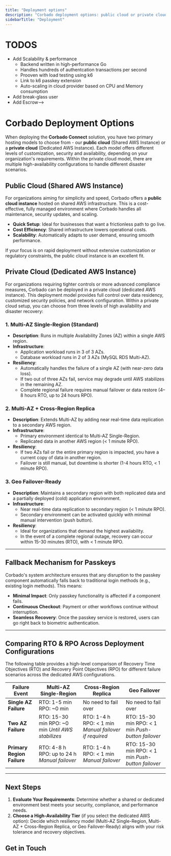 ```yaml
---
title: "Deployment options"
description: "Corbado deployment options: public cloud or private cloud (with various high-availability configurations)"
sidebarTitle: "Deployment"
---
```



# TODOS

- Add Scalability & performance
  - Backend written in high-performance Go
  - Handles hundreds of authentcation transactions per second
  - Prooven with load testing using k6
  - Link to k6 passkey extension
  - Auto-scaling in cloud provider based on CPU and Memory consumption
- Add break-glass user
- Add Escrow-->

# Corbado Deployment Options

When deploying the **Corbado Connect** solution, you have two primary hosting models to choose from - our **public cloud** (Shared AWS Instance) or a **private cloud** (Dedicated AWS Instance). Each model offers different levels of customization, security and availability, depending on your organization's requirements. Within the private cloud model, there are multiple high-availability configurations to handle different disaster scenarios.

## Public Cloud (Shared AWS Instance)

For organizations aiming for simplicity and speed, Corbado offers a **public cloud instance** hosted on shared AWS infrastructure. This is a cost-effective, fully managed environment where Corbado handles all maintenance, security updates, and scaling.

- **Quick Setup**: Ideal for businesses that want a frictionless path to go live.
- **Cost Efficiency**: Shared infrastructure lowers operational costs.
- **Scalability**: Automatically adapts to user demand, ensuring smooth performance.

If your focus is on rapid deployment without extensive customization or regulatory constraints, the public cloud instance is an excellent fit.

## Private Cloud (Dedicated AWS Instance)

For organizations requiring tighter controls or more advanced compliance measures, Corbado can be deployed in a private cloud (dedicated AWS instance). This deployment model provides full control over data residency, customized security policies, and network configuration. Within a private cloud setup, you can choose from three levels of high availability and disaster recovery:

### 1. Multi-AZ Single-Region (Standard)

- **Description**: Runs in multiple Availability Zones (AZ) within a single AWS region.
- **Infrastructure**:
  - Application workload runs in 3 of 3 AZs.
  - Database workload runs in 2 of 3 AZs (MySQL RDS Multi-AZ).
- **Resiliency**:
  - Automatically handles the failure of a single AZ (with near-zero data loss).
  - If two out of three AZs fail, service may degrade until AWS stabilizes in the remaining AZ.
  - Complete regional failure requires manual failover or data restore (4–8 hours RTO, up to 24 hours RPO).

### 2. Multi-AZ \+ Cross-Region Replica

- **Description**: Extends Multi-AZ by adding near real-time data replication to a secondary AWS region.
- **Infrastructure**:
  - Primary environment identical to Multi-AZ Single-Region.
  - Replicated data in another AWS region (\< 1 minute RPO).
- **Resiliency**:
  - If two AZs fail or the entire primary region is impacted, you have a current copy of data in another region.
  - Failover is still manual, but downtime is shorter (1-4 hours RTO, \< 1 minute RPO).

### 3. Geo Failover-Ready

- **Description**: Maintains a secondary region with both replicated data and a partially deployed (cold) application environment.
- **Infrastructure**:
  - Near real-time data replication to secondary region (\< 1 minute RPO).
  - Secondary environment can be activated quickly with minimal manual intervention (push button).
- **Resiliency**:
  - Ideal for organizations that demand the highest availability.
  - In the event of a complete regional outage, recovery can occur within 15-30 minutes (RTO), with \< 1 minute RPO.

---

## Fallback Mechanism for Passkeys

Corbado's system architecture ensures that any disruption to the passkey component automatically falls back to traditional login methods (e.g., existing login methods). This means:

- **Minimal Impact**: Only passkey functionality is affected if a component fails.
- **Continuous Checkout**: Payment or other workflows continue without interruption.
- **Seamless Recovery**: Once the passkey service is restored, users can go right back to biometric authentication.

---

## Comparing RTO & RPO Across Deployment Configurations

The following table provides a high-level comparison of Recovery Time Objectives (RTO) and Recovery Point Objectives (RPO) for different failure scenarios across the dedicated AWS configurations.

| **Failure Event**          | **Multi-AZ Single-Region**                          | **Cross-Region Replica**                                 | **Geo Failover**                                      |
| -------------------------- | --------------------------------------------------- | -------------------------------------------------------- | ----------------------------------------------------- |
| **Single AZ Failure**      | RTO: 1-5 min  RPO: ~0 min                           | No need to fail over                                     | No need to fail over                                  |
| **Two AZ Failure**         | RTO: 15-30 min  RPO: ~0 min  _Until AWS stabilizes_ | RTO: 1-4 h  RPO: \< 1 min  _Manual failover if required_ | RTO: 15-30 min  RPO: \< 1 min  _Push-button failover_ |
| **Primary Region Failure** | RTO: 4-8 h  RPO: up to 24 h  _Manual failover_      | RTO: 1-4 h  RPO: \< 1 min  _Manual failover_             | RTO: 15-30 min  RPO: \< 1 min  _Push-button failover_ |

---

## Next Steps

1. **Evaluate Your Requirements**: Determine whether a shared or dedicated environment best meets your security, compliance, and performance needs.
2. **Choose a High-Availability Tier** (if you select the dedicated AWS option): Decide which resiliency model (Multi-AZ Single-Region, Multi-AZ \+ Cross-Region Replica, or Geo Failover-Ready) aligns with your risk tolerance and recovery objectives.

## Get in Touch

<GetInTouch></GetInTouch>